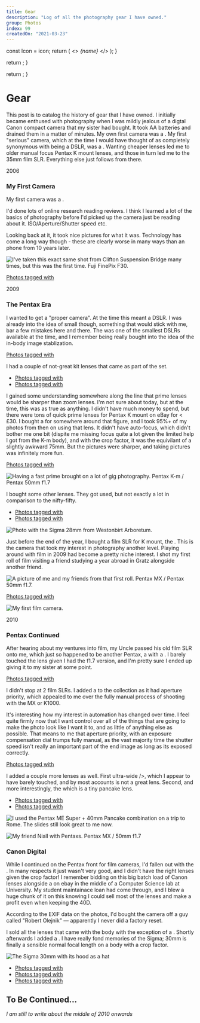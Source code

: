 ```yaml
---
title: Gear
description: "Log of all the photography gear I have owned."
group: Photos
index: 99
createdOn: "2021-03-23"
---
```



  const Icon = icon;
  return (
    <>
      <Icon size={14} className="inline-block -mt-0.5 mr-1 ml-0.5" />
      <em className="italic font-semibold">{name}</em>
    </>
  );
}

  return <TextWithIcon icon={CameraIcon} name={name} />;
}

  return <TextWithIcon icon={LensIcon} name={name} />;
}

# Gear

This post is to catalog the history of gear that I have owned. I initially became enthused with photography when I was mildly jealous of a digtal Canon compact camera that my sister had bought. It took AA batteries and drained them in a matter of minutes. My own first camera was a <Camera name="Fuji FinePix F30" />. My first "serious" camera, which at the time I would have thought of as completely synonymous with being a DSLR, was a <Camera name="Pentax K-m" />. Wanting cheaper lenses led me to older manual focus Pentax K mount lenses, and those in turn led me to the <Camera name="Pentax MX" /> 35mm film SLR. Everything else just follows from there.

<SubdivisionHeading>2006</SubdivisionHeading>

### My First Camera

My first camera was a <Camera name="Fuji FinePix F30" />.

I'd done lots of online research reading reviews. I think I learned a lot of the basics of photography before I'd picked up the camera just be reading about it. ISO/Aperture/Shutter speed etc.

Looking back at it, it took nice pictures for what it was. Technology has come a long way though - these are clearly worse in many ways than an phone from 10 years later.

![](flickr://2431148222 "I've taken this exact same shot from Clifton Suspension Bridge many times, but this was the first time. Fuji FinePix F30.")

[Photos tagged with <Camera name="Fuji FinePix F30" />](/photos/tag?tag=Fujifilm%20FinePix%20F30)

<SubdivisionHeading>2009</SubdivisionHeading>

### The Pentax Era

I wanted to get a "proper camera". At the time this meant a DSLR. I was already into the idea of small though, something that would stick with me, bar a few mistakes here and there. The <Camera name="Pentax K-m" /> was one of the smallest DSLRs available at the time, and I remember being really bought into the idea of the in-body image stablization.

[Photos tagged with <Camera name="Pentax K-m" />](/photos/tag?tag=Pentax%20K-m)

I had a couple of not-great kit lenses that came as part of the set.

- [Photos tagged with <Lens name="smc Pentax-DA 18-55mm f3.5-5.6 AL" />](/photos/tag?tag=smc%20Pentax-DA%2018-55mm%20f3.5-5.6%20AL)
- [Photos tagged with <Lens name="smc Pentax-DA 50-200mm f4-5.6 ED" />](/photos/tag?tag=smc%20Pentax-DA%2050-200mm%20f4-5.6%20ED)

I gained some understanding somewhere along the line that prime lenses would be sharper than zoom lenses. I'm not sure about today, but at the time, this was as true as anything. I didn't have much money to spend, but there were tons of quick prime lenses for Pentax K mount on eBay for < £30. I bought a <Lens name="smc Pentax-M 50mm f1.7" /> for somewhere around that figure, and I took 95%+ of my photos from then on using that lens. It didn't have auto-focus, which didn't bother me one bit (dispite me missing focus quite a lot given the limited help I got from the K-m body), and with the crop factor, it was the equivilant of a slightly awkward 75mm. But the pictures were sharper, and taking pictures was infinitely more fun.

[Photos tagged with <Lens name="smc Pentax-M 50mm f1.7" />](/photos/tag?tag=smc%20Pentax-M%2050mm%20f1.7)

![](flickr://4316875728 "Having a fast prime brought on a lot of gig photography. Pentax K-m / Pentax 50mm f1.7")

I bought some other lenses. They got used, but not exactly a lot in comparison to the nifty-fifty.

- [Photos tagged with <Lens name="Sigma Super-Wide II 24mm f2.8" />](/photos/tag?tag=Sigma%20Super-Wide%20II%201:2.8%2024mm)
- [Photos tagged with <Lens name="Takumar 135mm f2.5" />](/photos/tag?tag=Takumar%201:2.5%20135mm)

![](flickr://5213167608 "Photo with the Sigma 28mm from Westonbirt Arboretum.")

Just before the end of the year, I bought a film SLR for K mount, the <Camera name="Pentax MX" />. This is the camera that took my interest in photography another level. Playing around with film in 2009 had become a pretty niche interest. I shot my first roll of film visiting a friend studying a year abroad in Gratz alongside another friend.

![](flickr://4203651313 "A picture of me and my friends from that first roll. Pentax MX / Pentax 50mm f1.7.")

[Photos tagged with <Camera name="Pentax MX" />](/photos/tag?tag=pentaxmx)

![](flickr://4292016554 "My first film camera.")

<SubdivisionHeading>2010</SubdivisionHeading>

### Pentax Continued

After hearing about my ventures into film, my Uncle passed his old film SLR onto me, which just so happened to be another Pentax, a <Camera name="Pentax K1000" /> with a <Lens name="smc Pentax-M 50mm f2" />. I barely touched the lens given I had the f1.7 version, and I'm pretty sure I ended up giving it to my sister at some point.

[Photos tagged with <Camera name="Pentax K1000" />](/photos/tag?tag=Pentax%20K1000)

I didn't stop at 2 film SLRs. I added a <Camera name="Pentax ME Super" /> to the collection as it had aperture priority, which appealed to me over the fully manual process of shooting with the MX or K1000.

It's interesting how my interest in automation has changed over time. I feel quite firmly now that I want control over all of the things that are going to make the photo look like I want it to, and as little of anything else as possible. That means to me that aperture priority, with an exposure compensation dial trumps fully manual, as the vast majority time the shutter speed isn't really an important part of the end image as long as its exposed correctly.

[Photos tagged with <Camera name="Pentax ME Super" />](/photos/tag?tag=Pentax%20ME%20Super)

I added a couple more lenses as well. First ultra-wide <Lens name="Cosina 20mm f3.8 MC" /> />, which I appear to have barely touched, and by most accounts is not a great lens. Second, and more interestingly, the <Lens name="smc Pentax-M 40mm f2.8" /> which is a tiny pancake lens.

- [Photos tagged with <Lens name="Cosina 20mm f3.8 MC" />](/photos/tag?tag=Cosina%2020mm)
- [Photos tagged with <Lens name="smc Pentax-M 40mm f2.8" />](/photos/tag?tag=Pentax-M%2040mm%20f2.8)

![](flickr://5499845675 "I used the Pentax ME Super + 40mm Pancake combination on a trip to Rome. The slides still look great to me now.")

![](flickr://4871058919 "My friend Niall with Pentaxs. Pentax MX / 50mm f1.7")

### Canon Digital

While I continued on the Pentax front for film cameras, I'd fallen out with the <Camera name="Pentax K-m" />. In many respects it just wasn't very good, and I didn't have the right lenses given the crop factor! I remember bidding on this big batch load of Canon lenses alongside a <Camera name="Canon 40D" /> on ebay in the middle of a Computer Science lab at University. My student maintainace loan had come through, and I blew a huge chunk of it on this knowing I could sell most of the lenses and make a profit even when keeping the 40D.

According to the EXIF data on the photos, I'd bought the camera off a guy called "Robert Olejnik" — apparently I never did a factory reset.

I sold all the lenses that came with the body with the exception of a <Lens name="Canon EF 50mm f1.8 II" />. Shortly afterwards I added a <Lens name="Sigma 30mm f/1.4 EX DC HSM" />. I have really fond memories of the Sigma; 30mm is finally a sensible normal focal length on a body with a crop factor.

![](flickr://4527341245 "The Sigma 30mm with its hood as a hat")

- [Photos tagged with <Camera name="Canon 40D" />](/photos/tag?tag=Canon%2040D)
- [Photos tagged with <Lens name="Canon EF 50mm f1.8 II" />](/photos/tag?tag=Canon%20EF%2050mm%20f1.8%20II)
- [Photos tagged with <Lens name="Sigma 30mm f1.4 EX DC HSM" />](/photos/tag?tag=Sigma%2030mm%20f1.4%20EX%20DC%20HSM)

## To Be Continued...

_I am still to write about the middle of 2010 onwards_
